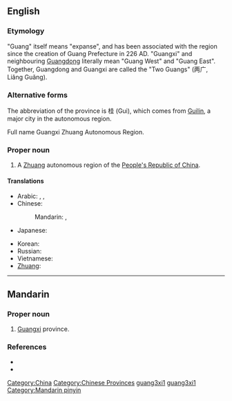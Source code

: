 ==English==
{{wikipedia}}

===Etymology===
"Guang" itself means "expanse", and has been associated with the region since the creation of Guang Prefecture in 226 AD. "Guangxi" and neighbouring [[Guangdong]] literally mean "Guang West" and "Guang East". Together, Guangdong and Guangxi are called the "Two Guangs" (两广, Liǎng Guǎng).

===Alternative forms===
The abbreviation of the province is 桂 (Gui), which comes from [[Guilin]], a major city in the autonomous region.

Full name Guangxi Zhuang Autonomous Region.

===Proper noun===
{{en-proper-noun}}

# A [[Zhuang]] autonomous region of the [[People's Republic of China]].

====Translations====
{{trans-top|province in China)}}
* Arabic: {{t|ar|قوانغشي|m|tr=qwanghshii|sc=Arab}},  {{t|ar|غوانغشي|m|tr=ghwanghshii|sc=Arab}},  {{t|ar|جوانجشي|m|tr=gwangshii|sc=Arab}}
* Chinese:
*: Mandarin: {{t|zh|廣西|sc=Hani}},  {{t|zh|广西|tr=Guǎngxī|sc=Hani}}
* Japanese: {{t|ja|広西|tr=こうせい, Kōsei|sc=Jpan}}
{{trans-mid}}
* Korean: {{t|ko|광시|tr=Gwangsi|sc=Kore}}
* Russian: {{t|ru|Гуанси|tr=Guansí|sc=Cyrl}} {{qualifier|indeclinable}}
* Vietnamese: {{t|vi|Quảng Tây}}
* [[Zhuang]]: {{t|za|Gvangjsih}}
{{trans-bottom}}

[[Category:China]]
[[Category:Chinese Provinces]]

----

==Mandarin==
{{zh-forms|[[广西]]|[[廣西]]}}

===Proper noun===
{{cmn-proper|p|pin=Guǎngxī|pint=guang3xi1|tra=廣西|sim=广西}}

# [[w:Guangxi|Guangxi]] province.

===References===
* {{pedialite|廣西|lang=zh}}
* {{pedialite|Guangxi}}

[[Category:Chinese Provinces|guang3xi1]]
[[Category:Mandarin entries with audio links|guang3xi1]]
[[Category:Mandarin pinyin]]